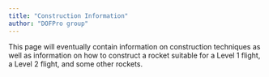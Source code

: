 ```yaml
---
title: "Construction Information"
author: "DOFPro group"
---
```


This page will eventually contain information on construction techniques as well as information on how to construct a rocket suitable for a Level 1 flight, a Level 2 flight, and some other rockets.
